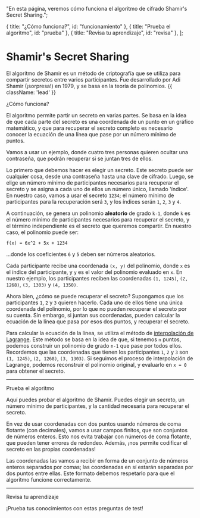 
  "En esta página, veremos cómo funciona el algoritmo de cifrado Shamir's Secret Sharing.";

  { title: "¿Cómo funciona?", id: "funcionamiento" },
  { title: "Prueba el algoritmo", id: "prueba" },
  { title: "Revisa tu aprendizaje", id: "revisa" },
];

# Shamir's Secret Sharing

El algoritmo de Shamir es un método de criptografía que se utiliza para compartir secretos
entre varios participantes. Fue desarrollado por Adi Shamir (¡sorpresa!) en 1979, y se
basa en la teoría de polinomios. {{ className: 'lead' }}

<Heading level={2} id="funcionamiento">
  ¿Cómo funciona?
</Heading>

El algoritmo permite partir un secreto en varias partes. Se basa en la idea de que cada
parte del secreto es una coordenada de un punto en un gráfico matemático, y que para
recuperar el secreto completo es necesario conocer la ecuación de una línea que pase por
un número mínimo de puntos.

Vamos a usar un ejemplo, donde cuatro tres personas quieren ocultar una contraseña, que
podrán recuperar si se juntan tres de ellos.

Lo primero que debemos hacer es elegir un secreto. Este secreto puede ser cualquier cosa,
desde una contraseña hasta una clave de cifrado. Luego, se elige un número mínimo de
participantes necesarios para recuperar el secreto y se asigna a cada uno de ellos un
número único, llamado 'índice'. En nuestro caso, vamos a usar el secreto `1234`; el número
mínimo de participantes para la recuperación será `3`, y los índices serán `1`, `2`, `3` y
`4`.

<SssExampleImages index={0} />

A continuación, se genera un polinomio **aleatorio** de grado `k-1`, donde `k` es el número
mínimo de participantes necesarios para recuperar el secreto, y el término independiente es
el secreto que queremos compartir. En nuestro caso, el polinomio puede ser:

`f(x) = 6x^2 + 5x + 1234`

...donde los coeficientes `6` y `5` deben ser números aleatorios.

Cada participante recibe una coordenada `(x, y)` del polinomio, donde `x` es el índice del
participante, y `y` es el valor del polinomio evaluado en `x`. En nuestro ejemplo, los
participantes reciben las coordenadas `(1, 1245)`, `(2, 1268)`, `(3, 1303)` y `(4, 1350)`.

<SssExampleImages index={1} />

Ahora bien, ¿cómo se puede recuperar el secreto? Supongamos que los participantes `1`, `2`
y `3` quieren hacerlo. Cada uno de ellos tiene una única coordenada del polinomio, por lo
que no pueden recuperar el secreto por su cuenta. Sin embargo, si juntan sus coordenadas,
pueden calcular la ecuación de la línea que pasa por esos dos puntos, y recuperar el secreto.

Para calcular la ecuación de la línea, se utiliza el método de [interpolación de Lagrange](https://es.wikipedia.org/wiki/Interpolaci%C3%B3n_polin%C3%B3mica_de_Lagrange). Este
método se basa en la idea de que, si tenemos `n` puntos, podemos construir un polinomio de
grado `n-1` que pase por todos ellos. Recordemos que las coordenadas que tienen los
participantes `1`, `2` y `3` son `(1, 1245)`, `(2, 1268)`, `(3, 1303)`. Si seguimos el
proceso de interpolación de Lagrange, podemos reconstruir el polinomio original, y
evaluarlo en `x = 0` para obtener el secreto.

---

<Heading level={2} id="prueba">
  Prueba el algoritmo
</Heading>

Aquí puedes probar el algoritmo de Shamir. Puedes elegir un secreto, un número mínimo de
participantes, y la cantidad necesaria para recuperar el secreto.

En vez de usar coordenadas con dos puntos usando números de coma flotante (con decimales),
vamos a usar campos finitos, que son conjuntos de números enteros. Esto nos evita trabajar
con números de coma flotante, que pueden tener errores de redondeo. Además, ¡nos permite
codificar el secreto en las propias coordenadas!

Las coordenadas las vamos a recibir en forma de un conjunto de números enteros separados
por comas; las coordenadas en sí estarán separadas por dos puntos entre ellas. Este
formato debemos respetarlo para que el algoritmo funcione correctamente.

<Row>
  <ShamirInputCalculator />
  <ShamirOutputCalculator />
</Row>

--- 

<Heading level={2} id="revisa">
  Revisa tu aprendizaje
</Heading>

¡Prueba tus conocimientos con estas preguntas de test!

<Questions />